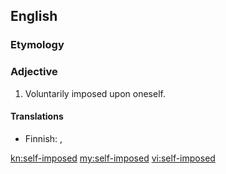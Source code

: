 ==English==

===Etymology===
{{prefix|self|imposed}}

===Adjective===
{{en-adj|-|pos=[[self]]-[[imposed]]}}

# Voluntarily imposed upon oneself.

====Translations====
{{trans-top|voluntarily imposed upon oneself}}
* Finnish: {{t|fi|itse aiheutettu}}, {{t|fi|oma-aloitteinen}}
{{trans-mid}}
{{trans-bottom}}

[[kn:self-imposed]]
[[my:self-imposed]]
[[vi:self-imposed]]